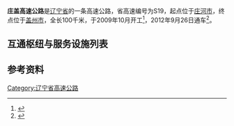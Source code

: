 {{中国高速公路信息框
|省名=Liaoning
|编号=S19
|名称=庄河 - 盖州高速公路
|路线简称=庄盖
|自定头部=[[File:Liaoning_Expwy_S19_sign_no_name.svg|100px]]
|起点=[[庄河市|庄河市]]
|终点=[[盖州市|盖州市]]
|已通车里程=100
|最近通车日期=2012年9月26日
}}
'''庄盖高速公路'''是[[辽宁省|辽宁省]]的一条高速公路，省高速编号为S19，起点位于[[庄河市|庄河市]]，终点位于[[盖州市|盖州市]]，全长100千米，于2009年10月开工<ref>{{Cite web|title=庄盖高速月底通车两地车程缩短一半_新浪新闻|url=http://news.sina.com.cn/o/2012-09-05/071925103285.shtml|accessdate=2021-01-26|work=news.sina.com.cn|archive-date=2021-02-02|archive-url=https://web.archive.org/web/20210202143130/http://news.sina.com.cn/o/2012-09-05/071925103285.shtml|dead-url=no}}</ref>，2012年9月26日通车<ref>{{Cite web|title=辽宁省地方志|url=http://www.lnsdfz.gov.cn/sqbb/tpbb/201210/t20121015_971485.html|accessdate=2021-01-26|work=www.lnsdfz.gov.cn|archive-date=2021-01-26|archive-url=https://web.archive.org/web/20210126142805/http://www.lnsdfz.gov.cn/sqbb/tpbb/201210/t20121015_971485.html|dead-url=no}}</ref>。
==互通枢纽与服务设施列表==
{{Start expwy exit box|place=1}}
{{Expwy exit item|type=MT|name=庄河西|place=[[大连市|大连市]]<br/>[[庄河市|庄河市]]|place rows=5|road connection={{中国国道名|201}}}}
{{Expwy exit item|type=H|name=三家子|highway connection={{China Expwy Name|G11}}}}
{{Expwy exit item|type=E|name=光明山|road connection={{中国国道名|305}}}}
{{Expwy exit item|type=E|name=长岭|road connection=仙长线}}
{{Expwy exit item|type=E|name=步云山|road connection=徐温线}}
{{Expwy exit item|type=S|name=万福|place=[[营口市|营口市]]<br/>[[盖州市|盖州市]]|place rows=5}}
{{Expwy exit item|type=E|name=万福|road connection={{中国国道名|305}}}}
{{Expwy exit item|type=E|name=小石棚|road connection={{中国国道名|305}}}}
{{Expwy exit item|type=E|name=盖州南|road connection={{中国省道名|212|P=辽宁}}}}
{{Expwy exit item|type=H|name=盖州|highway connection={{China Expwy Name|G15}}}}
{{End expwy exit box|place=1}}
==参考资料==
{{Reflist}}
{{辽宁省高速公路}}
{{辽宁小作品}}

[[Category:辽宁省高速公路|Category:辽宁省高速公路]]